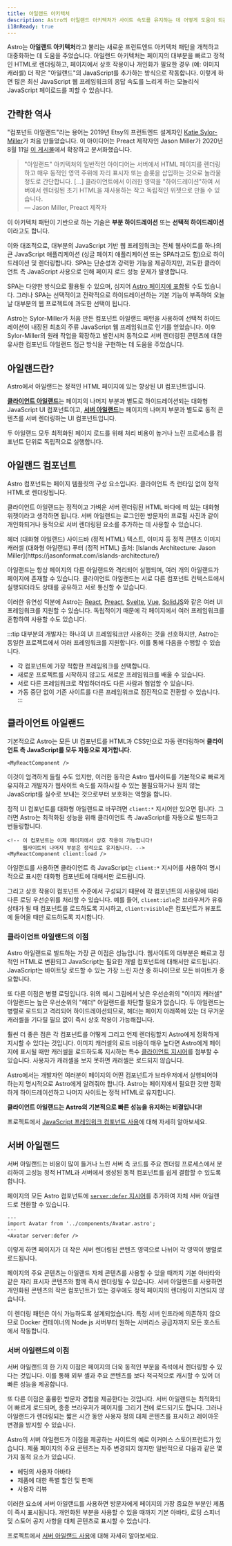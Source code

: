 ```yaml
---
title: 아일랜드 아키텍처
description: Astro의 아일랜드 아키텍처가 사이트 속도를 유지하는 데 어떻게 도움이 되는지 알아보세요.
i18nReady: true
---
```



Astro는 **아일랜드 아키텍처**라고 불리는 새로운 프런트엔드 아키텍처 패턴을 개척하고 대중화하는 데 도움을 주었습니다. 아일랜드 아키텍처는 페이지의 대부분을 빠르고 정적인 HTML로 렌더링하고, 페이지에서 상호 작용이나 개인화가 필요한 경우 (예: 이미지 캐러셀) 더 작은 "아일랜드"의 JavaScript를 추가하는 방식으로 작동합니다. 이렇게 하면 많은 최신 JavaScript 웹 프레임워크의 응답 속도를 느리게 하는 모놀리식 JavaScript 페이로드를 피할 수 있습니다.

## 간략한 역사

"컴포넌트 아일랜드"라는 용어는 2019년 Etsy의 프런트엔드 설계자인 [Katie Sylor-Miller](https://sylormiller.com/)가 처음 만들었습니다. 이 아이디어는 Preact 제작자인 Jason Miller가 2020년 8월 11일 [이 게시물](https://jasonformat.com/islands-architecture/)에서 확장하고 문서화했습니다.

> "아일랜드" 아키텍처의 일반적인 아이디어는 서버에서 HTML 페이지를 렌더링하고 매우 동적인 영역 주위에 자리 표시자 또는 슬롯을 삽입하는 것으로 놀라울 정도로 간단합니다. [...] 클라이언트에서 이러한 영역을 "하이드레이션"하여 서버에서 렌더링된 초기 HTML을 재사용하는 작고 독립적인 위젯으로 만들 수 있습니다.  
> — Jason Miller, Preact 제작자

이 아키텍처 패턴이 기반으로 하는 기술은 **부분 하이드레이션** 또는 **선택적 하이드레이션**이라고도 합니다.

이와 대조적으로, 대부분의 JavaScript 기반 웹 프레임워크는 전체 웹사이트를 하나의 큰 JavaScript 애플리케이션 (싱글 페이지 애플리케이션 또는 SPA라고도 함)으로 하이드레이션 및 렌더링합니다. SPA는 단순성과 강력한 기능을 제공하지만, 과도한 클라이언트 측 JavaScript 사용으로 인해 페이지 로드 성능 문제가 발생합니다.

SPA는 다양한 방식으로 활용될 수 있으며, 심지어 [Astro 페이지에 포함](/ko/guides/migrate-to-astro/from-create-react-app/)될 수도 있습니다. 그러나 SPA는 선택적이고 전략적으로 하이드레이션하는 기본 기능이 부족하여 오늘날 대부분의 웹 프로젝트에 과도한 선택이 됩니다.

Astro는 Sylor-Miller가 처음 만든 컴포넌트 아일랜드 패턴을 사용하여 선택적 하이드레이션이 내장된 최초의 주류 JavaScript 웹 프레임워크로 인기를 얻었습니다. 이후 Sylor-Miller의 원래 작업을 확장하고 발전시켜 동적으로 서버 렌더링된 콘텐츠에 대한 유사한 컴포넌트 아일랜드 접근 방식을 구현하는 데 도움을 주었습니다.

## 아일랜드란?

Astro에서 아일랜드는 정적인 HTML 페이지에 있는 향상된 UI 컴포넌트입니다.

[**클라이언트 아일랜드**](#클라이언트-아일랜드)는 페이지의 나머지 부분과 별도로 하이드레이션되는 대화형 JavaScript UI 컴포넌트이고, [**서버 아일랜드**](#서버-아일랜드)는 페이지의 나머지 부분과 별도로 동적 콘텐츠를 서버 렌더링하는 UI 컴포넌트입니다.

두 아일랜드 모두 최적화된 페이지 로드를 위해 처리 비용이 높거나 느린 프로세스를 컴포넌트 단위로 독립적으로 실행합니다.

## 아일랜드 컴포넌트

Astro 컴포넌트는 페이지 템플릿의 구성 요소입니다. 클라이언트 측 런타임 없이 정적 HTML로 렌더링됩니다.

클라이언트 아일랜드는 정적이고 가벼운 서버 렌더링된 HTML 바다에 떠 있는 대화형 위젯이라고 생각하면 됩니다. 서버 아일랜드는 로그인한 방문자의 프로필 사진과 같이 개인화되거나 동적으로 서버 렌더링된 요소를 추가하는 데 사용할 수 있습니다.

<IslandsDiagram>
  <Fragment slot="headerApp">헤더 (대화형 아일랜드)</Fragment>
  <Fragment slot="sidebarApp">사이드바 (정적 HTML)</Fragment>
  <Fragment slot="main">
    텍스트, 이미지 등 정적 콘텐츠
  </Fragment>
  <Fragment slot="carouselApp">이미지 캐러셀 (대화형 아일랜드)</Fragment>
  <Fragment slot="footer">푸터 (정적 HTML)</Fragment>
  <Fragment slot="source">출처: [Islands Architecture: Jason Miller](https://jasonformat.com/islands-architecture/)</Fragment>
</IslandsDiagram>

아일랜드는 항상 페이지의 다른 아일랜드와 격리되어 실행되며, 여러 개의 아일랜드가 페이지에 존재할 수 있습니다. 클라이언트 아일랜드는 서로 다른 컴포넌트 컨텍스트에서 실행되더라도 상태를 공유하고 서로 통신할 수 있습니다.

이러한 유연성 덕분에 Astro는 [React](https://react.dev/), [Preact](https://preactjs.com/), [Svelte](https://svelte.dev/), [Vue](https://vuejs.org/), [SolidJS](https://www.solidjs.com/)와 같은 여러 UI 프레임워크를 지원할 수 있습니다. 독립적이기 때문에 각 페이지에서 여러 프레임워크를 혼합하여 사용할 수도 있습니다.

:::tip
대부분의 개발자는 하나의 UI 프레임워크만 사용하는 것을 선호하지만, Astro는 동일한 프로젝트에서 여러 프레임워크를 지원합니다. 이를 통해 다음을 수행할 수 있습니다.

- 각 컴포넌트에 가장 적합한 프레임워크를 선택합니다.
- 새로운 프로젝트를 시작하지 않고도 새로운 프레임워크를 배울 수 있습니다.
- 서로 다른 프레임워크로 작업하더라도 다른 사람과 협업할 수 있습니다.
- 가동 중단 없이 기존 사이트를 다른 프레임워크로 점진적으로 전환할 수 있습니다.
:::

## 클라이언트 아일랜드

기본적으로 Astro는 모든 UI 컴포넌트를 HTML과 CSS만으로 자동 렌더링하며 **클라이언트 측 JavaScript를 모두 자동으로 제거합니다.**


```astro title="src/pages/index.astro"
<MyReactComponent />
```

이것이 엄격하게 들릴 수도 있지만, 이러한 동작은 Astro 웹사이트를 기본적으로 빠르게 유지하고 개발자가 웹사이트 속도를 저하시킬 수 있는 불필요하거나 원치 않는 JavaScript를 실수로 보내는 것으로부터 보호하는 역할을 합니다.

정적 UI 컴포넌트를 대화형 아일랜드로 바꾸려면 `client:*` 지시어만 있으면 됩니다. 그러면 Astro는 최적화된 성능을 위해 클라이언트 측 JavaScript를 자동으로 빌드하고 번들링합니다.

```astro title="src/pages/index.astro" ins="client:load"
<!-- 이 컴포넌트는 이제 페이지에서 상호 작용이 가능합니다!
     웹사이트의 나머지 부분은 정적으로 유지됩니다. -->
<MyReactComponent client:load />
```

아일랜드를 사용하면 클라이언트 측 JavaScript는 `client:*` 지시어를 사용하여 명시적으로 표시한 대화형 컴포넌트에 대해서만 로드됩니다.

그리고 상호 작용이 컴포넌트 수준에서 구성되기 때문에 각 컴포넌트의 사용량에 따라 다른 로딩 우선순위를 처리할 수 있습니다. 예를 들어, `client:idle`은 브라우저가 유휴 상태가 될 때 컴포넌트를 로드하도록 지시하고, `client:visible`은 컴포넌트가 뷰포트에 들어올 때만 로드하도록 지시합니다.

<h3>클라이언트 아일랜드의 이점</h3>

Astro 아일랜드로 빌드하는 가장 큰 이점은 성능입니다. 웹사이트의 대부분은 빠르고 정적인 HTML로 변환되고 JavaScript는 필요한 개별 컴포넌트에 대해서만 로드됩니다. JavaScript는 바이트당 로드할 수 있는 가장 느린 자산 중 하나이므로 모든 바이트가 중요합니다.

또 다른 이점은 병렬 로딩입니다. 위의 예시 그림에서 낮은 우선순위의 "이미지 캐러셀" 아일랜드는 높은 우선순위의 "헤더" 아일랜드를 차단할 필요가 없습니다. 두 아일랜드는 병렬로 로드되고 격리되어 하이드레이션되므로, 헤더는 페이지 아래쪽에 있는 더 무거운 캐러셀을 기다릴 필요 없이 즉시 상호 작용이 가능해집니다.

훨씬 더 좋은 점은 각 컴포넌트를 어떻게 그리고 언제 렌더링할지 Astro에게 정확하게 지시할 수 있다는 것입니다. 이미지 캐러셀의 로드 비용이 매우 높다면 Astro에게 페이지에 표시될 때만 캐러셀을 로드하도록 지시하는 특수 [클라이언트 지시어](/ko/reference/directives-reference/#클라이언트-지시어)를 첨부할 수 있습니다. 사용자가 캐러셀을 보지 못하면 캐러셀은 로드되지 않습니다.

Astro에서는 개발자인 여러분이 페이지의 어떤 컴포넌트가 브라우저에서 실행되어야 하는지 명시적으로 Astro에게 알려줘야 합니다. Astro는 페이지에서 필요한 것만 정확하게 하이드레이션하고 나머지 사이트는 정적 HTML로 유지합니다.

**클라이언트 아일랜드는 Astro의 기본적으로 빠른 성능을 유지하는 비결입니다!**

<ReadMore>프로젝트에서 [JavaScript 프레임워크 컴포넌트 사용](/ko/guides/framework-components/)에 대해 자세히 알아보세요.</ReadMore>

## 서버 아일랜드

서버 아일랜드는 비용이 많이 들거나 느린 서버 측 코드를 주요 렌더링 프로세스에서 분리하여 고성능 정적 HTML과 서버에서 생성된 동적 컴포넌트를 쉽게 결합할 수 있도록 합니다.

페이지의 모든 Astro 컴포넌트에 [`server:defer` 지시어](/ko/reference/directives-reference/#서버-지시어)를 추가하여 자체 서버 아일랜드로 전환할 수 있습니다.

```astro title="src/pages/index.astro" "server:defer"
---
import Avatar from '../components/Avatar.astro';
---
<Avatar server:defer />
```

이렇게 하면 페이지가 더 작은 서버 렌더링된 콘텐츠 영역으로 나뉘어 각 영역이 병렬로 로드됩니다.

페이지의 주요 콘텐츠는 아일랜드 자체 콘텐츠를 사용할 수 있을 때까지 기본 아바타와 같은 자리 표시자 콘텐츠와 함께 즉시 렌더링될 수 있습니다. 서버 아일랜드를 사용하면 개인화된 콘텐츠의 작은 컴포넌트가 있는 경우에도 정적 페이지의 렌더링이 지연되지 않습니다.

이 렌더링 패턴은 이식 가능하도록 설계되었습니다. 특정 서버 인프라에 의존하지 않으므로 Docker 컨테이너의 Node.js 서버부터 원하는 서버리스 공급자까지 모든 호스트에서 작동합니다.

<h3>서버 아일랜드의 이점</h3>

서버 아일랜드의 한 가지 이점은 페이지의 더욱 동적인 부분을 즉석에서 렌더링할 수 있다는 것입니다. 이를 통해 외부 셸과 주요 콘텐츠를 보다 적극적으로 캐시할 수 있어 더 빠른 성능을 제공합니다.

또 다른 이점은 훌륭한 방문자 경험을 제공한다는 것입니다. 서버 아일랜드는 최적화되어 빠르게 로드되며, 종종 브라우저가 페이지를 그리기 전에 로드되기도 합니다. 그러나 아일랜드가 렌더링되는 짧은 시간 동안 사용자 정의 대체 콘텐츠를 표시하고 레이아웃 변경을 방지할 수 있습니다.

Astro의 서버 아일랜드가 이점을 제공하는 사이트의 예로 이커머스 스토어프런트가 있습니다. 제품 페이지의 주요 콘텐츠는 자주 변경되지 않지만 일반적으로 다음과 같은 몇 가지 동적 요소가 있습니다.

- 헤딩의 사용자 아바타
- 제품에 대한 특별 할인 및 판매
- 사용자 리뷰

이러한 요소에 서버 아일랜드를 사용하면 방문자에게 페이지의 가장 중요한 부분인 제품이 즉시 표시됩니다. 개인화된 부분을 사용할 수 있을 때까지 기본 아바타, 로딩 스피너 및 스토어 공지 사항을 대체 콘텐츠로 표시할 수 있습니다.

<ReadMore>프로젝트에서 [서버 아일랜드 사용](/ko/guides/server-islands/)에 대해 자세히 알아보세요.</ReadMore>
